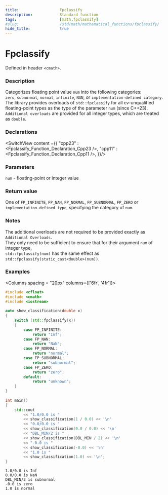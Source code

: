 ```yaml
---
title:                  Fpclassify
description:            Standard function
tags:                   [math,fpclassify]
#slug:                  /std/math/mathematical_functions/fpclassify/
hide_title:             true
---
```




# Fpclassify

Defined in header `<cmath>`.

### Description

Categorizes floating point value `num` into the following categories: <br/>
`zero`, `subnormal`, `normal`, `infinite`, `NAN`, or `implementation-defined category`. <br/>
The library provides overloads of `std::fpclassify` for all cv-unqualified floating-point types as the type of the parameter `num` (since C++23). <br/>
`Additional overloads` are provided for all integer types, which are treated as `double`.


### Declarations

<SwitchView content ={{
    "cpp23" : <Fpclassify_Function_Declaration_Cpp23 />,
    "cpp11" : <Fpclassify_Function_Declaration_Cpp11 />,
}}/>


### Parameters
 
`num` - floating-point or integer value

### Return value

One of `FP_INFINITE`, `FP_NAN`, `FP_NORMAL`, `FP_SUBNORMAL`, `FP_ZERO` or `implementation-defined type`, specifying the category of `num`.

### Notes

The additional overloads are not required to be provided exactly as `Additional Overloads`. <br/>
They only need to be sufficient to ensure that for their argument `num` of integer type, <br/>
`std::fpclassify(num)` has the same effect as `std::fpclassify(static_cast<double>(num))`.

### Examples



<Columns spacing = "20px" columns={['6fr', '4fr']}>
<div>

```cpp
#include <cfloat>
#include <cmath>
#include <iostream>
 
auto show_classification(double x)
{
    switch (std::fpclassify(x))
    {
        case FP_INFINITE:
            return "Inf";
        case FP_NAN:
            return "NaN";
        case FP_NORMAL:
            return "normal";
        case FP_SUBNORMAL:
            return "subnormal";
        case FP_ZERO:
            return "zero";
        default:
            return "unknown";
    }
}
 
int main()
{
    std::cout 
        << "1.0/0.0 is " 
        << show_classification(1 / 0.0) << '\n'
        << "0.0/0.0 is " 
        << show_classification(0.0 / 0.0) << '\n'
        << "DBL_MIN/2 is " 
        << show_classification(DBL_MIN / 2) << '\n'
        << "-0.0 is " 
        << show_classification(-0.0) << '\n'
        << "1.0 is " 
        << show_classification(1.0) << '\n';
}

```

</div>

<div>

```plaintext title="Result"
1.0/0.0 is Inf
0.0/0.0 is NaN
DBL_MIN/2 is subnormal
-0.0 is zero
1.0 is normal
```

</div>
</Columns>
